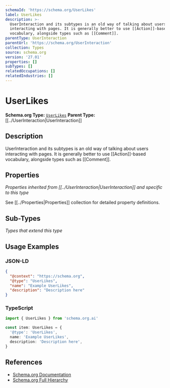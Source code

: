 ```yaml
---
schemaId: 'https://schema.org/UserLikes'
label: UserLikes
description: >-
  UserInteraction and its subtypes is an old way of talking about users
  interacting with pages. It is generally better to use [[Action]]-based
  vocabulary, alongside types such as [[Comment]].
parentType: UserInteraction
parentUrl: 'https://schema.org/UserInteraction'
collection: Types
source: schema.org
version: '27.01'
properties: []
subTypes: []
relatedOccupations: []
relatedIndustries: []
---
```

# UserLikes

**Schema.org Type:** [`UserLikes`](https://schema.org/UserLikes)
**Parent Type:** [[../UserInteraction|UserInteraction]]

## Description

UserInteraction and its subtypes is an old way of talking about users interacting with pages. It is generally better to use [[Action]]-based vocabulary, alongside types such as [[Comment]].

## Properties

*Properties inherited from [[../UserInteraction|UserInteraction]] and specific to this type*

See [[../Properties|Properties]] collection for detailed property definitions.

## Sub-Types

*Types that extend this type*

## Usage Examples

### JSON-LD

```json
{
  "@context": "https://schema.org",
  "@type": "UserLikes",
  "name": "Example UserLikes",
  "description": "Description here"
}
```

### TypeScript

```typescript
import { UserLikes } from 'schema.org.ai'

const item: UserLikes = {
  '@type': 'UserLikes',
  name: 'Example UserLikes',
  description: 'Description here',
}
```

## References

- [Schema.org Documentation](https://schema.org/UserLikes)
- [Schema.org Full Hierarchy](https://schema.org/docs/full.html)
